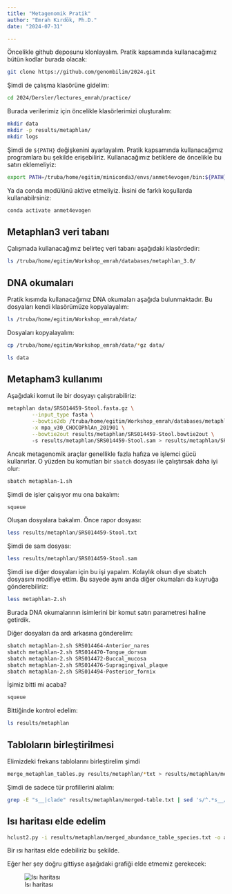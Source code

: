 ```yaml
---
title: "Metagenomik Pratik"
author: "Emrah Kırdök, Ph.D."
date: "2024-07-31"

---
```


Öncelikle github deposunu klonlayalım. Pratik kapsamında kullanacağımız bütün kodlar burada olacak:

```bash
git clone https://github.com/genombilim/2024.git
```

Şimdi de çalışma klasörüne gidelim:

```bash
cd 2024/Dersler/lectures_emrah/practice/
```

Burada verilerimiz için öncelikle klasörlerimizi oluşturalım:

```bash
mkdir data
mkdir -p results/metaphlan/
mkdir logs
```

Şimdi de `${PATH}` değişkenini ayarlayalım. Pratik kapsamında kullanacağımız programlara bu şekilde erişebiliriz. Kullanacağımız betiklere de öncelikle bu satırı eklemeliyiz:

```bash
export PATH=/truba/home/egitim/miniconda3/envs/anmet4evogen/bin:${PATH}
```

Ya da conda modülünü aktive etmeliyiz. İksini de farklı koşullarda kullanabilrsiniz:

```bash
conda activate anmet4evogen
```

## Metaphlan3 veri tabanı

Çalışmada kullanacağımız belirteç veri tabanı aşağıdaki klasördedir:

```bash
ls /truba/home/egitim/Workshop_emrah/databases/metaphlan_3.0/
```

## DNA okumaları

Pratik kısımda kullanacağımız DNA okumaları aşağıda bulunmaktadır. Bu dosyaları kendi klasörümüze kopyalayalım:

```bash
ls /truba/home/egitim/Workshop_emrah/data/
```

Dosyaları kopyalayalım:

```bash
cp /truba/home/egitim/Workshop_emrah/data/*gz data/

ls data
```

## Metapham3 kullanımı

Aşağıdaki komut ile bir dosyayı çalıştırabiliriz:

```bash
metaphlan data/SRS014459-Stool.fasta.gz \
        --input_type fasta \
        --bowtie2db /truba/home/egitim/Workshop_emrah/databases/metaphlan_3.0/ \
        -x mpa_v30_CHOCOPhlAn_201901 \
        --bowtie2out results/metaphlan/SRS014459-Stool.bowtie2out \ 
        -s results/metaphlan/SRS014459-Stool.sam > results/metaphlan/SRS014459-Stool.txt
```

Ancak metagenomik araçlar genellikle fazla hafıza ve işlemci gücü kullanırlar. O yüzden bu komutları bir `sbatch` dosyası ile çalıştırsak daha iyi olur:

```bash
sbatch metaphlan-1.sh
```

Şimdi de işler çalışıyor mu ona bakalım:

```bash
squeue
```

Oluşan dosyalara bakalım. Önce rapor dosyası:

```bash
less results/metaphlan/SRS014459-Stool.txt
```

Şimdi de sam dosyası:

```bash
less results/metaphlan/SRS014459-Stool.sam
```

Şimdi ise diğer dosyaları için bu işi yapalım. Kolaylık olsun diye sbatch dosyasını modifiye ettim. Bu sayede aynı anda diğer okumaları da kuyruğa gönderebiliriz:

```bash
less metaphlan-2.sh
```

Burada DNA okumalarının isimlerini bir komut satırı parametresi haline getirdik.

Diğer dosyaları da ardı arkasına gönderelim:

```bash
sbatch metaphlan-2.sh SRS014464-Anterior_nares
sbatch metaphlan-2.sh SRS014470-Tongue_dorsum
sbatch metaphlan-2.sh SRS014472-Buccal_mucosa
sbatch metaphlan-2.sh SRS014476-Supragingival_plaque
sbatch metaphlan-2.sh SRS014494-Posterior_fornix
```

İşimiz bitti mi acaba? 

```bash
squeue
```

Bittiğinde kontrol edelim:

```bash
ls results/metaphlan
```

## Tabloların birleştirilmesi

Elimizdeki frekans tablolarını birleştirelim şimdi

```bash
merge_metaphlan_tables.py results/metaphlan/*txt > results/metaphlan/merged-table.txt
```

Şimdi de sadece tür profillerini alalım:

```bash
grep -E "s__|clade" results/metaphlan/merged-table.txt | sed 's/^.*s__//g'\ | cut -f1,3-8 | sed -e 's/clade_name/body_site/g' > results/metaphlan/merged_abundance_table_species.txt
```

## Isı haritası elde edelim

```bash
hclust2.py -i results/metaphlan/merged_abundance_table_species.txt -o abundance_heatmap_species.png --f_dist_f braycurtis --s_dist_f braycurtis 
```

Bir ısı haritası elde edebiliriz bu şekilde.

Eğer her şey doğru gittiyse aşağıdaki grafiği elde etmemiz gerekecek:

![Isı haritası](abundance_heatmap_species.png)